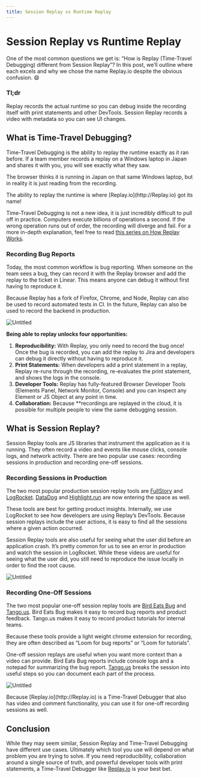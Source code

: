 ```yaml
---
title: Session Replay vs Runtime Replay
---
```


# Session Replay vs Runtime Replay

One of the most common questions we get is: “How is Replay (Time-Travel Debugging) different from Session Replay”?  In this post, we’ll outline where each excels and why we chose the name Replay.io despite the obvious confusion. 😄 

### Tl;dr

Replay records the actual runtime so you can debug inside the recording itself with print statements and other DevTools. Session Replay records a video with metadata so you can see UI changes. 

## What is Time-Travel Debugging?

Time-Travel Debugging is the ability to replay the runtime exactly as it ran before. If a team member records a replay on a Windows laptop in Japan and shares it with you, you will see exactly what they saw. 

The browser thinks it is running in Japan on that same Windows laptop, but in reality it is just reading from the recording. 

<Callout type="info" emoji="👉">
The ability to replay the runtime is where [Replay.io](http://Replay.io) got its name!

</Callout>

Time-Travel Debugging is not a new idea, it is just incredibly difficult to pull off in practice. Computers execute billions of operations a second. If the wrong operation runs out of order, the recording will diverge and fail. For a more in-depth explanation, feel free to read [this series on How Replay Works](https://medium.com/replay-io/how-replay-works-5c9c29580c58). 

### Recording Bug Reports

Today, the most common workflow is bug reporting. When someone on the team sees a bug, they can record it with the Replay browser and add the replay to the ticket in Linear. This means anyone can debug it without first having to reproduce it. 

Because Replay has a fork of Firefox, Chrome, and Node, Replay can also be used to record automated tests in CI. In the future, Replay can also be used to record the backend in production.  

![Untitled](/media/resources/comparisons/session-replay-vs-runtime-replay/Untitled.png)

**Being able to replay unlocks four opportunities:**

1. **Reproducibility:** With Replay, you only need to record the bug once! Once the bug is recorded, you can add the replay to Jira and developers can debug it directly without having to reproduce it.
2. **Print Statements:** When developers add a print statement in a replay, Replay re-runs through the recording, re-evaluates the print statement, and shows the logs in the console. 
3. **Developer Tools:** Replay has fully-featured Browser Developer Tools (Elements Panel, Network Monitor, Console) and you can inspect any Element or JS Object at any point in time.
4. **Collaboration:** Because **recordings are replayed in the cloud, it is possible for multiple people to view the same debugging session. 

## What is Session Replay?

Session Replay tools are JS libraries that instrument the application as it is running. They often record a video and events like mouse clicks, console logs, and network activity. There are two popular use cases: recording sessions in production and recording one-off sessions.

### Recording Sessions in Production

The two most popular production session replay tools are [FullStory](https://www.fullstory.com/) and [LogRocket](https://logrocket.com/). [DataDog](https://www.datadoghq.com/) and [Highlight.run](http://Highlight.run) are now entering the space as well. 

These tools are best for getting product insights. Internally, we use LogRocket to see how developers are using Replay’s DevTools. Because session replays include the user actions, it is easy to find all the sessions where a given action occurred.

Session Replay tools are also useful for seeing what the user did before an application crash. It’s pretty common for us to see an error in production and watch the session in LogRocket. While these videos are useful for seeing what the user did, you still need to reproduce the issue locally in order to find the root cause.

![Untitled](/media/resources/comparisons/session-replay-vs-runtime-replay/Untitled%201.png)

### Recording One-Off Sessions

The two most popular one-off session replay tools are [Bird Eats Bug](https://birdeatsbug.com/) and [Tango.us](http://Tango.us). Bird Eats Bug makes it easy to record bug reports and product feedback. Tango.us makes it easy to record product tutorials for internal teams.

Because these tools provide a light weight chrome extension for recording, they are often described as “Loom for bug reports” or “Loom for tutorials”. 

One-off session replays are useful when you want more context than a video can provide. Bird Eats Bug reports include console logs and a notepad for summarizing the bug report. [Tango.us](http://Tango.us) breaks the session into useful steps so you can document each part of the process.

![Untitled](/media/resources/comparisons/session-replay-vs-runtime-replay/Untitled%202.png)

<Callout type="info" emoji="💡">
Because [Replay.io](http://Replay.io) is a Time-Travel Debugger that also has video and comment functionality, you can use it for one-off recording sessions as well.

</Callout>

## Conclusion

While they may seem similar, Session Replay and Time-Travel Debugging have different use cases. Ultimately which tool you use will depend on what problem you are trying to solve. If you need reproducibility, collaboration around a single source of truth, and powerful developer tools with print statements, a Time-Travel Debugger like [Replay.io](http://Replay.io) is your best bet.